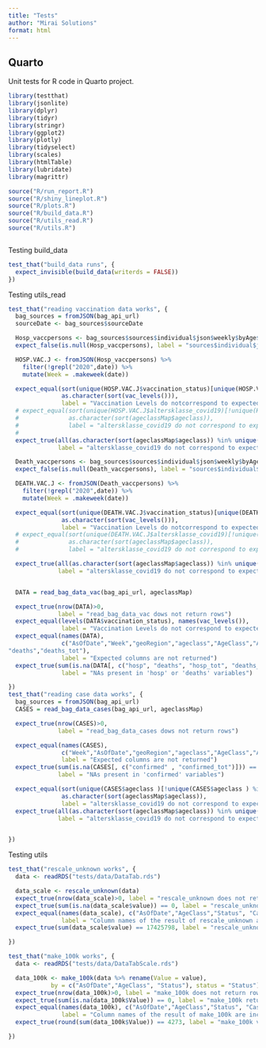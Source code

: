```yaml
---
title: "Tests"
author: "Mirai Solutions"
format: html
---
```


## Quarto

Unit tests for R code in Quarto project.

```r
library(testthat)
library(jsonlite)
library(dplyr)
library(tidyr)
library(stringr)
library(ggplot2)
library(plotly)
library(tidyselect)
library(scales)
library(htmlTable)
library(lubridate)
library(magrittr)

source("R/run_report.R")
source("R/shiny_lineplot.R")
source("R/plots.R")
source("R/build_data.R")
source("R/utils_read.R")
source("R/utils.R")



```

Testing build_data
```r
test_that("build_data runs", {
  expect_invisible(build_data(writerds = FALSE))
})
```
Testing utils_read

```r
test_that("reading vaccination data works", {
  bag_sources = fromJSON(bag_api_url)
  sourceDate <- bag_sources$sourceDate

  Hosp_vaccpersons <- bag_sources$sources$individual$json$weekly$byAge$hospVaccPersons
  expect_false(is.null(Hosp_vaccpersons), label = "sources$individual$json$weekly$byAge$hospVaccPersons is NULL")

  HOSP.VAC.J <- fromJSON(Hosp_vaccpersons) %>%
    filter(!grepl("2020",date)) %>%
    mutate(Week = .makeweek(date))

  expect_equal(sort(unique(HOSP.VAC.J$vaccination_status)[unique(HOSP.VAC.J$vaccination_status) != "fully_vaccinated"]),
               as.character(sort(vac_levels())),
               label = "Vaccination Levels do notcorrespond to expected in HOSP.VAC.J")
  # expect_equal(sort(unique(HOSP.VAC.J$altersklasse_covid19)[!unique(HOSP.VAC.J$altersklasse_covid19) %in% c("Unbekannt", "all")]),
  #              as.character(sort(ageclassMap$ageclass)),
  #              label = "altersklasse_covid19 do not correspond to expected of ageclassMap in HOSP.VAC.J")
  #
  expect_true(all(as.character(sort(ageclassMap$ageclass)) %in% unique(HOSP.VAC.J$altersklasse_covid19)),
              label = "altersklasse_covid19 do not correspond to expected of ageclassMap in HOSP.VAC.J")

  Death_vaccpersons <- bag_sources$sources$individual$json$weekly$byAge$deathVaccPersons
  expect_false(is.null(Death_vaccpersons), label = "sources$individual$json$weekly$byAge$deathVaccPersons is NULL")

  DEATH.VAC.J <- fromJSON(Death_vaccpersons) %>%
    filter(!grepl("2020",date)) %>%
    mutate(Week = .makeweek(date))

  expect_equal(sort(unique(DEATH.VAC.J$vaccination_status)[unique(DEATH.VAC.J$vaccination_status) != "fully_vaccinated"]),
               as.character(sort(vac_levels())),
               label = "Vaccination Levels do notcorrespond to expected in HOSP.VAC.J")
  # expect_equal(sort(unique(DEATH.VAC.J$altersklasse_covid19)[!unique(DEATH.VAC.J$altersklasse_covid19) %in% c("Unbekannt", "all")]),
  #              as.character(sort(ageclassMap$ageclass)),
  #              label = "altersklasse_covid19 do not correspond to expected of ageclassMap in HOSP.VAC.J")

  expect_true(all(as.character(sort(ageclassMap$ageclass)) %in% unique(DEATH.VAC.J$altersklasse_covid19)),
              label = "altersklasse_covid19 do not correspond to expected of ageclassMap in DEATH.VAC.J")


  DATA = read_bag_data_vac(bag_api_url, ageclassMap)

  expect_true(nrow(DATA)>0,
              label = "read_bag_data_vac dows not return rows")
  expect_equal(levels(DATA$vaccination_status), names(vac_levels()),
               label = "Vaccination Levels do not correspond to expected")
  expect_equal(names(DATA),
               c("AsOfDate","Week","geoRegion","ageclass","AgeClass","AgeClass2","vaccination_status","pop","hosp","hosp_tot",
"deaths","deaths_tot"),
               label = "Expected columns are not returned")
  expect_true(sum(is.na(DATA[, c("hosp", "deaths", "hosp_tot", "deaths_tot")])) == 0,
               label = "NAs present in 'hosp' or 'deaths' variables")

})
test_that("reading case data works", {
  bag_sources = fromJSON(bag_api_url)
  CASES = read_bag_data_cases(bag_api_url, ageclassMap)

  expect_true(nrow(CASES)>0,
              label = "read_bag_data_cases dows not return rows")

  expect_equal(names(CASES),
               c("Week","AsOfDate","geoRegion","ageclass","AgeClass","AgeClass2","confirmed","confirmed_tot","pop"),
               label = "Expected columns are not returned")
  expect_true(sum(is.na(CASES[, c("confirmed" , "confirmed_tot")])) == 0,
              label = "NAs present in 'confirmed' variables")

  expect_equal(sort(unique(CASES$ageclass )[!unique(CASES$ageclass ) %in% c("Unbekannt", "All")]),
               as.character(sort(ageclassMap$ageclass)),
               label = "altersklasse_covid19 do not correspond to expected of ageclassMap in read_bag_data_cases")
  expect_true(all(as.character(sort(ageclassMap$ageclass)) %in% unique(CASES$ageclass)),
              label = "altersklasse_covid19 do not correspond to expected of ageclassMap in CASES")


})
```

Testing utils

```r
test_that("rescale_unknown works", {
  data <- readRDS("tests/data/DataTab.rds")

  data_scale <- rescale_unknown(data)
  expect_true(nrow(data_scale)>0, label = "rescale_unknown does not return rows")
  expect_true(sum(is.na(data_scale$value)) == 0, label = "rescale_unknown returns NAs")
  expect_equal(names(data_scale), c("AsOfDate","AgeClass","Status", "Case","value"),
               label = "Column names of the result of rescale_unknown are incorrect")
  expect_true(sum(data_scale$value) == 17425798, label = "rescale_unknown value sum must be 17425798")

})

test_that("make_100k works", {
  data <- readRDS("tests/data/DataTabScale.rds")

  data_100k <- make_100k(data %>% rename(Value = value),
            by = c("AsOfDate","AgeClass", "Status"), status = "Status")
  expect_true(nrow(data_100k)>0, label = "make_100k does not return rows")
  expect_true(sum(is.na(data_100k$Value)) == 0, label = "make_100k returns NAs")
  expect_equal(names(data_100k), c("AsOfDate","AgeClass","Status", "Case","pop","Value"),
               label = "Column names of the result of make_100k are incorrect")
  expect_true(round(sum(data_100k$Value)) == 4273, label = "make_100k value sum must be 4273")

})
```



